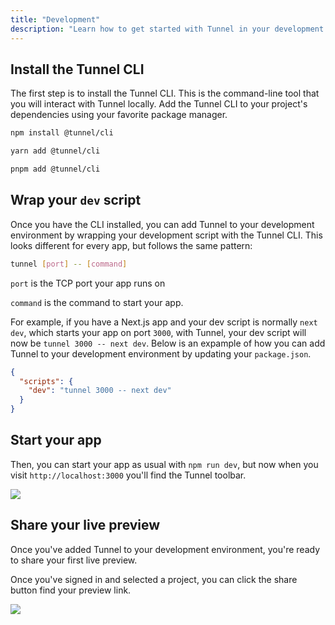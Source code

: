 ```yaml
---
title: "Development"
description: "Learn how to get started with Tunnel in your development environment."
---
```


## Install the Tunnel CLI

The first step is to install the Tunnel CLI. This is the command-line tool that you will interact with Tunnel locally. Add the Tunnel CLI to your project's dependencies using your favorite package manager.

<CodeGroup>

```bash npm
npm install @tunnel/cli
```

```bash yarn
yarn add @tunnel/cli
```

```bash pnpm
pnpm add @tunnel/cli
```

</CodeGroup>

## Wrap your `dev` script

Once you have the CLI installed, you can add Tunnel to your development environment by wrapping your development script with the Tunnel CLI. This looks different for every app, but follows the same pattern:

```bash
tunnel [port] -- [command]
```

`port` is the TCP port your app runs on

`command` is the command to start your app.

For example, if you have a Next.js app and your dev script is normally `next dev`, which starts your app on port `3000`, with Tunnel, your dev script will now be `tunnel 3000 -- next dev`. Below is an expample of how you can add Tunnel to your development environment by updating your `package.json`.

<CodeGroup>

```json package.json
{
  "scripts": {
    "dev": "tunnel 3000 -- next dev"
  }
}
```

</CodeGroup>

## Start your app

Then, you can start your app as usual with `npm run dev`, but now when you visit `http://localhost:3000` you'll find the Tunnel toolbar.

<Frame>
  <img src="assets/screenshots/quickstart/create-next-app.png" />
</Frame>

## Share your live preview

Once you've added Tunnel to your development environment, you're ready to share your first live preview.

Once you've signed in and selected a project, you can click the share button find your preview link.

<Frame>
  <img src="assets/screenshots/quickstart/toolbar-share.png" />
</Frame>
